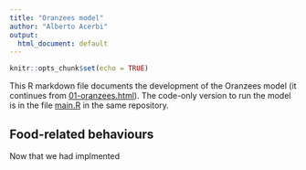 ```yaml
---
title: "Oranzees model"
author: "Alberto Acerbi"
output:
  html_document: default
---
```


```r
knitr::opts_chunk$set(echo = TRUE)
```

This R markdown file documents the development of the Oranzees model (it continues from [01-oranzees.html](01-oranzees.html)). The code-only version to run the model is in the file [main.R](main.R) in the same repository.

## Food-related behaviours

Now that we had implmented 